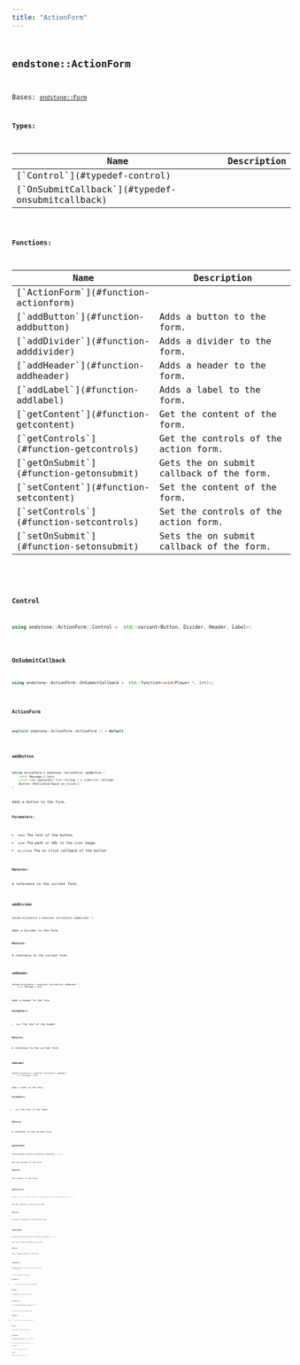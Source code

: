 ```yaml
---
title: "ActionForm"
---
```


## <code className="doc-symbol doc-symbol-class"/> endstone::ActionForm

Bases: [`endstone::Form`](classendstone_1_1_form.md)






**Types:**

<table>
<thead>
   <tr>
      <th>Name</th>
      <th>Description</th>
   </tr>
</thead>
<tbody>
<tr key="classendstone_1_1_action_form_1a468369b9ae764e15f0cda9dcd721934c">
    <td>[`Control`](#typedef-control)</td>
    <td></td>
</tr>
<tr key="classendstone_1_1_action_form_1a0ca59e6772ff18f48423865050a4ef0c">
    <td>[`OnSubmitCallback`](#typedef-onsubmitcallback)</td>
    <td></td>
</tr>
</tbody>
</table>









**Functions:**

<table>
<thead>
   <tr>
      <th>Name</th>
      <th>Description</th>
   </tr>
</thead>
<tbody>
<tr key="classendstone_1_1_action_form_1ac76d90626698589dba21d3d9d372326f">
    <td>[`ActionForm`](#function-actionform)</td>
    <td></td>
</tr>
<tr key="classendstone_1_1_action_form_1a67bb3b3933803edf6e64013d3386fcec">
    <td>[`addButton`](#function-addbutton)</td>
    <td>Adds a button to the form.</td>
</tr>
<tr key="classendstone_1_1_action_form_1a3000d750607a90793bcb0d933d55e854">
    <td>[`addDivider`](#function-adddivider)</td>
    <td>Adds a divider to the form.</td>
</tr>
<tr key="classendstone_1_1_action_form_1a71b6ee0a6a60f61ceff0f864cb7aa662">
    <td>[`addHeader`](#function-addheader)</td>
    <td>Adds a header to the form.</td>
</tr>
<tr key="classendstone_1_1_action_form_1a4d1d4891f8f9893afc10e34aaf3ac392">
    <td>[`addLabel`](#function-addlabel)</td>
    <td>Adds a label to the form.</td>
</tr>
<tr key="classendstone_1_1_action_form_1aff5268af0e4b5386b406fdd90092aff3">
    <td>[`getContent`](#function-getcontent)</td>
    <td>Get the content of the form.</td>
</tr>
<tr key="classendstone_1_1_action_form_1a9490eb69d1bcee4ed940b9fd42681002">
    <td>[`getControls`](#function-getcontrols)</td>
    <td>Get the controls of the action form.</td>
</tr>
<tr key="classendstone_1_1_action_form_1a18e87e6ed9ab7a49f74522672392ffe6">
    <td>[`getOnSubmit`](#function-getonsubmit)</td>
    <td>Gets the on submit callback of the form.</td>
</tr>
<tr key="classendstone_1_1_action_form_1adb15597b6b4d6a4edf6bec6db6ed7faa">
    <td>[`setContent`](#function-setcontent)</td>
    <td>Set the content of the form.</td>
</tr>
<tr key="classendstone_1_1_action_form_1a11f4ae54967fb5223e50b3444c467ca6">
    <td>[`setControls`](#function-setcontrols)</td>
    <td>Set the controls of the action form.</td>
</tr>
<tr key="classendstone_1_1_action_form_1ad6432d9fec3543615bc2a79a33c846a5">
    <td>[`setOnSubmit`](#function-setonsubmit)</td>
    <td>Sets the on submit callback of the form.</td>
</tr>
</tbody>
</table>

### <code className="doc-symbol doc-symbol-typedef"/> Control

```cpp
using endstone::ActionForm::Control =  std::variant<Button, Divider, Header, Label>;
```


### <code className="doc-symbol doc-symbol-typedef"/> OnSubmitCallback

```cpp
using endstone::ActionForm::OnSubmitCallback =  std::function<void(Player *, int)>;
```


### <code className="doc-symbol doc-symbol-function"/> ActionForm

```cpp
explicit endstone::ActionForm::ActionForm () = default
```


### <code className="doc-symbol doc-symbol-function"/> addButton

```cpp
inline ActionForm & endstone::ActionForm::addButton (
    const Message & text,
    const std::optional< std::string > & icon=std::nullopt,
    Button::OnClickCallback on_click={}
) 
```

Adds a button to the form.



**Parameters:**


* `text` The text of the button 
* `icon` The path or URL to the icon image 
* `on_click` The on click callback of the button 



**Returns:**

A reference to the current form. 





        
### <code className="doc-symbol doc-symbol-function"/> addDivider

```cpp
inline ActionForm & endstone::ActionForm::addDivider () 
```

Adds a divider to the form.



**Returns:**

A reference to the current form. 





        
### <code className="doc-symbol doc-symbol-function"/> addHeader

```cpp
inline ActionForm & endstone::ActionForm::addHeader (
    const Message & text
) 
```

Adds a header to the form.



**Parameters:**


* `text` The text of the header 



**Returns:**

A reference to the current form. 





        
### <code className="doc-symbol doc-symbol-function"/> addLabel

```cpp
inline ActionForm & endstone::ActionForm::addLabel (
    const Message & text
) 
```

Adds a label to the form.



**Parameters:**


* `text` The text of the label 



**Returns:**

A reference to the current form. 





        
### <code className="doc-symbol doc-symbol-function"/> getContent

```cpp
inline Message endstone::ActionForm::getContent () const
```

Get the content of the form.



**Returns:**

The content of the form. 





        
### <code className="doc-symbol doc-symbol-function"/> getControls

```cpp
inline const std::vector< Control > & endstone::ActionForm::getControls () const
```

Get the controls of the action form.



**Returns:**

A list of controls in the action form. 





        
### <code className="doc-symbol doc-symbol-function"/> getOnSubmit

```cpp
inline OnSubmitCallback endstone::ActionForm::getOnSubmit () const
```

Gets the on submit callback of the form.



**Returns:**

The on submit callback of the form. 





        
### <code className="doc-symbol doc-symbol-function"/> setContent

```cpp
inline ActionForm & endstone::ActionForm::setContent (
    Message text
) 
```

Set the content of the form.



**Parameters:**


* `text` The text to set as the content. 



**Returns:**

A reference to the current form. 





        
### <code className="doc-symbol doc-symbol-function"/> setControls

```cpp
inline ActionForm & endstone::ActionForm::setControls (
    const std::vector< Control > & controls
) 
```

Set the controls of the action form.



**Parameters:**


* `controls` The list of controls to set. 



**Returns:**

A reference to the current form. 





        
### <code className="doc-symbol doc-symbol-function"/> setOnSubmit

```cpp
inline ActionForm & endstone::ActionForm::setOnSubmit (
    OnSubmitCallback on_submit
) 
```

Sets the on submit callback of the form.



**Parameters:**


* `on_submit` The callback to be set. 



**Returns:**

A reference to the current form. 





        